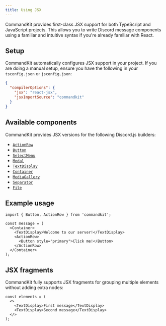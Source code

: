 ```yaml
---
title: Using JSX
---
```


CommandKit provides first-class JSX support for both TypeScript and
JavaScript projects. This allows you to write Discord message
components using a familiar and intuitive syntax if you're already
familiar with React.

## Setup

CommandKit automatically configures JSX support in your project. If
you are doing a manual setup, ensure you have the following in your
`tsconfig.json` or `jsconfig.json`:

```json
{
  "compilerOptions": {
    "jsx": "react-jsx",
    "jsxImportSource": "commandkit"
  }
}
```

## Available components

CommandKit provides JSX versions for the following Discord.js
builders:

- [`ActionRow`](./02-discord-components-v1/01-action-row.mdx)
- [`Button`](./02-discord-components-v1/02-button.mdx)
- [`SelectMenu`](./02-discord-components-v1/03-select-menu.mdx)
- [`Modal`](./02-discord-components-v1/04-modal.mdx)
- [`TextDisplay`](./03-discord-components-v2/01-text-display.mdx)
- [`Container`](./03-discord-components-v2/02-container.mdx)
- [`MediaGallery`](./03-discord-components-v2/03-media-gallery.mdx)
- [`Separator`](./03-discord-components-v2/04-separator.mdx)
- [`File`](./03-discord-components-v2/05-file.mdx)

## Example usage

```tsx
import { Button, ActionRow } from 'commandkit';

const message = (
  <Container>
    <TextDisplay>Welcome to our server!</TextDisplay>
    <ActionRow>
      <Button style="primary">Click me!</Button>
    </ActionRow>
  </Container>
);
```

## JSX fragments

CommandKit fully supports JSX fragments for grouping multiple elements
without adding extra nodes:

```tsx
const elements = (
  <>
    <TextDisplay>First message</TextDisplay>
    <TextDisplay>Second message</TextDisplay>
  </>
);
```
